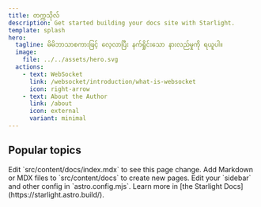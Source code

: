 ```yaml
---
title: တက္ကသိုလ်
description: Get started building your docs site with Starlight.
template: splash 
hero:
  tagline: မိမိဘာသာစကားဖြင့် လေ့လာပြီး နက်ရှိုင်းသော နားလည်မှုကို ရယူပါ။
  image:
    file: ../../assets/hero.svg
  actions:
    - text: WebSocket
      link: /websocket/introduction/what-is-websocket
      icon: right-arrow
    - text: About the Author
      link: /about
      icon: external
      variant: minimal
---
```




## Popular topics

<CardGrid stagger>
  <Card title="Update content" icon="pencil">
    Edit `src/content/docs/index.mdx` to see this page change.
  </Card>
  <Card title="Add new content" icon="add-document">
    Add Markdown or MDX files to `src/content/docs` to create new pages.
  </Card>
  <Card title="Configure your site" icon="setting">
    Edit your `sidebar` and other config in `astro.config.mjs`.
  </Card>
  <Card title="Read the docs" icon="open-book">
    Learn more in [the Starlight Docs](https://starlight.astro.build/).
  </Card>
</CardGrid>

